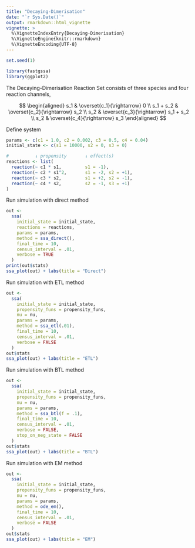```yaml
---
title: "Decaying-Dimerisation"
date: "`r Sys.Date()`"
output: rmarkdown::html_vignette
vignette: >
  %\VignetteIndexEntry{Decaying-Dimerisation}
  %\VignetteEngine{knitr::rmarkdown}
  %\VignetteEncoding{UTF-8}
---
```


<!-- github markdown built using 
rmarkdown::render("vignettes/decaying_dimer.Rmd", output_format = "github_document")
-->


```r
set.seed(1)
```

```r
library(fastgssa)
library(ggplot2)
```

The Decaying-Dimerisation Reaction Set consists of three species and four reaction channels,

$$
\begin{aligned}
  s_1 & \overset{c_1}{\rightarrow} 0 \\
  s_1 + s_2 & \overset{c_2}{\rightarrow} s_2 \\
  s_2 & \overset{c_3}{\rightarrow} s_1 + s_2 \\
  s_2 & \overset{c_4}{\rightarrow} s_3 
\end{aligned}
$$

Define system
```r
params <- c(c1 = 1.0, c2 = 0.002, c3 = 0.5, c4 = 0.04)
initial_state <- c(s1 = 10000, s2 = 0, s3 = 0)

#          ↓ propensity       ↓ effect(s)
reactions <- list(
  reaction(~ c1 * s1,         s1 = -1),
  reaction(~ c2 * s1^2,       s1 = -2, s2 = +1),
  reaction(~ c3 * s2,         s1 = +2, s2 = -1),
  reaction(~ c4 * s2,         s2 = -1, s3 = +1)
)

```

Run simulation with direct method
```r
out <- 
  ssa(
    initial_state = initial_state,
    reactions = reactions,
    params = params,
    method = ssa_direct(),
    final_time = 10,
    census_interval = .01,
    verbose = TRUE
  )
print(out$stats)
ssa_plot(out) + labs(title = "Direct")
```


Run simulation with ETL method
```r
out <- 
  ssa(
    initial_state = initial_state,
    propensity_funs = propensity_funs,
    nu = nu,
    params = params,
    method = ssa_etl(.01),
    final_time = 10,
    census_interval = .01,
    verbose = FALSE
  )
out$stats
ssa_plot(out) + labs(title = "ETL")
```

Run simulation with BTL method
```r
out <- 
  ssa(
    initial_state = initial_state,
    propensity_funs = propensity_funs,
    nu = nu,
    params = params,
    method = ssa_btl(f = .1),
    final_time = 10,
    census_interval = .01,
    verbose = FALSE,
    stop_on_neg_state = FALSE
  )
out$stats
ssa_plot(out) + labs(title = "BTL")
```

Run simulation with EM method
```r
out <- 
  ssa(
    initial_state = initial_state,
    propensity_funs = propensity_funs,
    nu = nu,
    params = params,
    method = ode_em(),
    final_time = 10,
    census_interval = .01,
    verbose = FALSE
  )
out$stats
ssa_plot(out) + labs(title = "EM")
```
